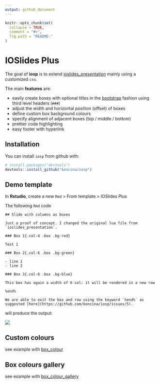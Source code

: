 ```yaml
---
output: github_document
---
```


<!-- README.md is generated from README.Rmd. Please edit that file -->

```r
knitr::opts_chunk$set(
  collapse = TRUE,
  comment = "#>",
  fig.path = "README-"
)
```

# IOSlides Plus

The goal of **iosp** is to extend [ioslides_presentation](http://rmarkdown.rstudio.com/ioslides_presentation_format.html) mainly using a customized `css`.

The main **features** are:

- easily create boxes with optional titles in the [bootstrap](http://getbootstrap.com/) fashion using third level headers (`###`)
- adjust the width and horizontal position (offset) of boxes
- define custom box background colours
- specify alignment of adjacent boxes (top / middle / bottom)
- prettier code highlighting
- easy footer with hyperlink

## Installation

You can install `iosp` from github with:

```r
# install.packages("devtools")
devtools::install_github("koncina/iosp")
```

## Demo template

In **Rstudio**, create a new `Rmd` > From template > IOSlides Plus

The following `Rmd` code

```
## Slide with columns as boxes

Just a proof of concept. I changed the original lua file from `ioslides_presentation`.

### Box 1{.col-4 .box .bg-red}

Test 1

### Box 2{.col-6 .box .bg-green}

- line 1
- line 2

### Box 3{.col-6 .box .bg-blue}

This box has again a width of 6 col: it will be rendered in a new row

%end%

We are able to exit the box and row using the keyword `%end%` as suggested [here](https://github.com/koncina/iosp/issues/5).
```

will produce the output:

![](demo.png)

## Custom colours

see example with [box_colour](https://koncina.github.io/iosp/box_colours.html)

## Box colours gallery

see example with [box_colour_gallery](https://koncina.github.io/iosp/box_colours_gallery.html)
